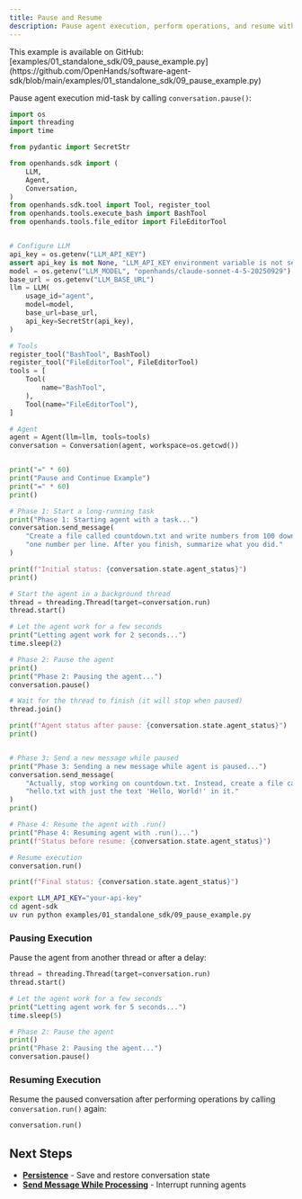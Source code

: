 ```yaml
---
title: Pause and Resume
description: Pause agent execution, perform operations, and resume without losing state.
---
```



<Note>
This example is available on GitHub: [examples/01_standalone_sdk/09_pause_example.py](https://github.com/OpenHands/software-agent-sdk/blob/main/examples/01_standalone_sdk/09_pause_example.py)
</Note>

Pause agent execution mid-task by calling `conversation.pause()`:

```python icon="python" expandable examples/01_standalone_sdk/09_pause_example.py
import os
import threading
import time

from pydantic import SecretStr

from openhands.sdk import (
    LLM,
    Agent,
    Conversation,
)
from openhands.sdk.tool import Tool, register_tool
from openhands.tools.execute_bash import BashTool
from openhands.tools.file_editor import FileEditorTool


# Configure LLM
api_key = os.getenv("LLM_API_KEY")
assert api_key is not None, "LLM_API_KEY environment variable is not set."
model = os.getenv("LLM_MODEL", "openhands/claude-sonnet-4-5-20250929")
base_url = os.getenv("LLM_BASE_URL")
llm = LLM(
    usage_id="agent",
    model=model,
    base_url=base_url,
    api_key=SecretStr(api_key),
)

# Tools
register_tool("BashTool", BashTool)
register_tool("FileEditorTool", FileEditorTool)
tools = [
    Tool(
        name="BashTool",
    ),
    Tool(name="FileEditorTool"),
]

# Agent
agent = Agent(llm=llm, tools=tools)
conversation = Conversation(agent, workspace=os.getcwd())


print("=" * 60)
print("Pause and Continue Example")
print("=" * 60)
print()

# Phase 1: Start a long-running task
print("Phase 1: Starting agent with a task...")
conversation.send_message(
    "Create a file called countdown.txt and write numbers from 100 down to 1, "
    "one number per line. After you finish, summarize what you did."
)

print(f"Initial status: {conversation.state.agent_status}")
print()

# Start the agent in a background thread
thread = threading.Thread(target=conversation.run)
thread.start()

# Let the agent work for a few seconds
print("Letting agent work for 2 seconds...")
time.sleep(2)

# Phase 2: Pause the agent
print()
print("Phase 2: Pausing the agent...")
conversation.pause()

# Wait for the thread to finish (it will stop when paused)
thread.join()

print(f"Agent status after pause: {conversation.state.agent_status}")
print()


# Phase 3: Send a new message while paused
print("Phase 3: Sending a new message while agent is paused...")
conversation.send_message(
    "Actually, stop working on countdown.txt. Instead, create a file called "
    "hello.txt with just the text 'Hello, World!' in it."
)
print()

# Phase 4: Resume the agent with .run()
print("Phase 4: Resuming agent with .run()...")
print(f"Status before resume: {conversation.state.agent_status}")

# Resume execution
conversation.run()

print(f"Final status: {conversation.state.agent_status}")
```

```bash Running the Example
export LLM_API_KEY="your-api-key"
cd agent-sdk
uv run python examples/01_standalone_sdk/09_pause_example.py
```

### Pausing Execution

Pause the agent from another thread or after a delay:

```python highlight={11}
thread = threading.Thread(target=conversation.run)
thread.start()

# Let the agent work for a few seconds
print("Letting agent work for 5 seconds...")
time.sleep(5)

# Phase 2: Pause the agent
print()
print("Phase 2: Pausing the agent...")
conversation.pause()
```


### Resuming Execution

Resume the paused conversation after performing operations by calling `conversation.run()` again:

```python
conversation.run()
```

## Next Steps

- **[Persistence](/sdk/guides/convo-persistence)** - Save and restore conversation state
- **[Send Message While Processing](/sdk/guides/convo-send-message-while-running)** - Interrupt running agents

